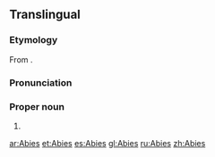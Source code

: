 {{wikipedia}}
{{also|abies}}
==Translingual==
{{wikipedia}}
{{wikispecies}}
===Etymology===
From {{etyl|la|mul}} {{term|abies||silver fir|lang=la}}.

===Pronunciation===
{{a|US}} {{IPA|/ˈeɪ.biˌiz/|/ˈæ.biˌiz/|lang=mul}}

===Proper noun===
{{mul-proper noun|head=''Abies''}}

# {{taxon|genus|family|Pinaceae| [[coniferous]] trees, the [[fir]]s}}

[[ar:Abies]]
[[et:Abies]]
[[es:Abies]]
[[gl:Abies]]
[[ru:Abies]]
[[zh:Abies]]